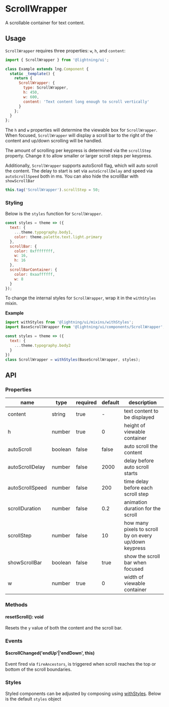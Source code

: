 
# ScrollWrapper

A scrollable container for text content.

## Usage

`ScrollWrapper` requires three properties: `w`, `h`, and `content`:

```js
import { ScrollWrapper } from '@lightning/ui';

class Example extends lng.Component {
  static _template() {
    return {
      ScrollWrapper: {
        type: ScrollWrapper,
        h: 450,
        w: 600,
        content: 'Text content long enough to scroll vertically'
      }
    };
  }
};
```

<Canvas>
  <Story id="scrollwrapper--basic" />
</Canvas>

The `h` and `w` properties will determine the viewable box for `ScrollWrapper`. When focused, `ScrollWrapper` will display a scroll bar to the right of the content and up/down scrolling will be handled.

The amount of scrolling per keypress is determined via the `scrollStep` property. Change it to allow smaller or larger scroll steps per keypress.

Additionally, `ScrollWrapper` supports autoScroll flag, which will auto scroll the content. The delay to start is set via `autoScrollDelay` and
speed via `autoScrollSpeed` both in ms. You can also hide the scrollBar with `showScrollBar`

```js
this.tag('ScrollWrapper').scrollStep = 50;
```

### Styling

Below is the `styles` function for `ScrollWrapper`.

```js
const styles = theme => ({
  text: {
    ...theme.typography.body1,
    color: theme.palette.text.light.primary
  },
  scrollBar: {
    color: 0xffffffff,
    w: 16,
    h: 16
  },
  scrollBarContainer: {
    color: 0xaaffffff,
    w: 8
  }
});
```

To change the internal styles for `ScrollWrapper`, wrap it in the `withStyles` mixin.

**Example**

```js
import withStyles from '@lightning/ui/mixins/withStyles';
import BaseScrollWrapper from '@lightning/ui/components/ScrollWrapper';

const styles = theme => ({
  text: {
    ...theme.typography.body2
  }
})
class ScrollWrapper = withStyles(BaseScrollWrapper, styles);
```

## API

### Properties

name|type|required|default|description
--|--|--|--|--
content|string|true|-|text content to be displayed
h|number|true|0|height of viewable container
autoScroll|boolean|false|false|auto scroll the content
autoScrollDelay|number|false|2000|delay before auto scroll starts
autoScrollSpeed|number|false|200|time delay before each scroll step
scrollDuration|number|false|0.2|animation duration for the scroll
scrollStep|number|false|10|how many pixels to scroll by on every up/down keypress
showScrollBar|boolean|false|true|show the scroll bar when focused
w|number|true|0|width of viewable container

### Methods

#### resetScroll(): void

Resets the `y` value of both the content and the scroll bar.

### Events

#### $scrollChanged('endUp'|'endDown', this)

Event fired via `fireAncestors`, is triggered when scroll reaches the top or bottom of the scroll boundaries.

### Styles

Styled components can be adjusted by composing using [withStyles](?path=/docs/mixins-withstyles--basic). Below is the default `styles` object

<Theme theme={ScrollWrapper.styles} />
